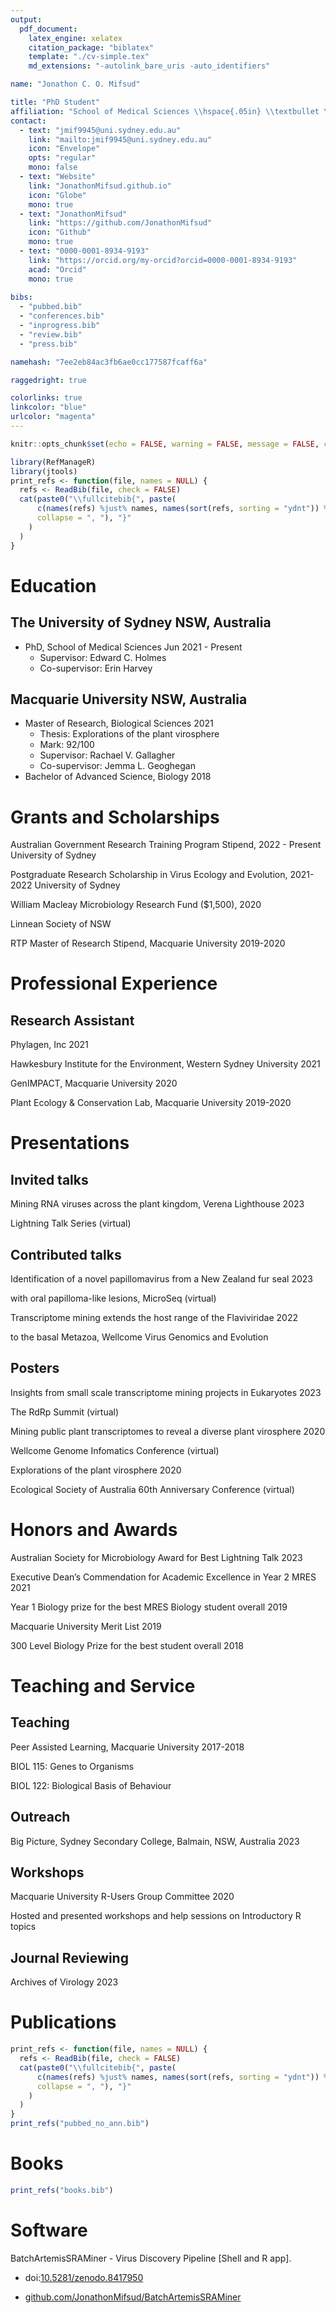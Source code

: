 ```yaml
---
output: 
  pdf_document:
    latex_engine: xelatex
    citation_package: "biblatex"
    template: "./cv-simple.tex"
    md_extensions: "-autolink_bare_uris -auto_identifiers"

name: "Jonathon C. O. Mifsud"

title: "PhD Student"
affiliation: "School of Medical Sciences \\hspace{.05in} \\textbullet \\hspace{.05in} University of Sydney"
contact:
  - text: "jmif9945@uni.sydney.edu.au"
    link: "mailto:jmif9945@uni.sydney.edu.au"
    icon: "Envelope"
    opts: "regular"
    mono: false
  - text: "Website"
    link: "JonathonMifsud.github.io"
    icon: "Globe"
    mono: true
  - text: "JonathonMifsud"
    link: "https://github.com/JonathonMifsud"
    icon: "Github"
    mono: true
  - text: "0000-0001-8934-9193"
    link: "https://orcid.org/my-orcid?orcid=0000-0001-8934-9193"
    acad: "Orcid"
    mono: true
    
bibs:
  - "pubbed.bib"
  - "conferences.bib"
  - "inprogress.bib"
  - "review.bib"
  - "press.bib"

namehash: "7ee2eb84ac3fb6ae0cc177587fcaff6a"

raggedright: true

colorlinks: true
linkcolor: "blue"
urlcolor: "magenta"
---
```


```r
knitr::opts_chunk$set(echo = FALSE, warning = FALSE, message = FALSE, comment = "")

library(RefManageR)
library(jtools)
print_refs <- function(file, names = NULL) {
  refs <- ReadBib(file, check = FALSE)
  cat(paste0("\\fullcitebib{", paste(
      c(names(refs) %just% names, names(sort(refs, sorting = "ydnt")) %not% names), 
      collapse = ", "), "}"
    )
  )
}
```

<!-- # Appointments
<!-- 
<!-- ## University of South Carolina \normalfont Columbia, South Carolina, USA
<!-- 
<!-- ### School of Journalism and Mass Communications 
<!-- 
<!-- \vspace{-.05in} 

* Assistant Professor \hfill 2020--
``` -->

# Education

## The University of Sydney \normalfont NSW, Australia

* PhD, School of Medical Sciences \hfill Jun 2021 - Present
  * Supervisor: Edward C. Holmes
  * Co-supervisor: Erin Harvey

## Macquarie University \normalfont NSW, Australia

* Master of Research, Biological Sciences \hfill 2021
  * Thesis: Explorations of the plant virosphere
  * Mark: 92/100
  * Supervisor: Rachael V. Gallagher
  * Co-supervisor: Jemma L. Geoghegan
 

* Bachelor of Advanced Science, Biology \hfill 2018
    

# Grants and Scholarships

\normalfont

Australian Government Research Training Program Stipend, \hfill 2022 - Present
University of Sydney

Postgraduate Research Scholarship in Virus Ecology and Evolution, \hfill 2021-2022
University of Sydney

William Macleay Microbiology Research Fund ($1,500), \hfill 2020

Linnean Society of NSW

RTP Master of Research Stipend, Macquarie University \hfill 2019-2020

# Professional Experience

## Research Assistant
  Phylagen, Inc \normalfont \hfill 2021
  
  Hawkesbury Institute for the Environment, Western Sydney University \normalfont \hfill 2021
  
  GenIMPACT, Macquarie University \normalfont \hfill 2020
  
  Plant Ecology & Conservation Lab, Macquarie University \normalfont \hfill 2019-2020
  
\normalfont

# Presentations 


## Invited talks

Mining RNA viruses across the plant kingdom, Verena Lighthouse  \hfill 2023 \thinspace
  
   Lightning Talk Series (virtual)

## Contributed talks

Identification of a novel papillomavirus from a New Zealand fur seal \hfill 2023 \thinspace

  with oral papilloma-like lesions, MicroSeq  (virtual) 

Transcriptome mining extends the host range of the Flaviviridae \hfill 2022 \thinspace

  to the basal Metazoa, Wellcome Virus Genomics and Evolution 


## Posters

Insights from small scale transcriptome mining projects in Eukaryotes \hfill 2023 \thinspace

  The RdRp Summit (virtual) 

Mining public plant transcriptomes to reveal a diverse plant virosphere \hfill 2020 \thinspace

  Wellcome Genome Infomatics Conference (virtual)

Explorations of the plant virosphere \hfill 2020 \thinspace

  Ecological Society of Australia 60th Anniversary Conference (virtual) 

<!-- # Research in Progress -->

<!-- ```{r results = 'asis'} -->
<!-- print_refs("inprogress.bib", c("long", "longa", "jeonga", "jeong")) -->
<!-- ``` -->


<!-- # Under Review -->

<!-- ```{r results = 'asis'} -->
<!-- print_refs("review.bib",  c("longa", "eveland", "long")) -->
<!-- ``` -->

# Honors and Awards 

Australian Society for Microbiology Award for Best Lightning Talk \hfill 2023 \thinspace 

Executive Dean's Commendation for Academic Excellence in Year 2 MRES \hfill 2021 \thinspace

Year 1 Biology prize for the best MRES Biology student overall \hfill 2019 \thinspace

Macquarie University Merit List \hfill 2019 \thinspace

300 Level Biology Prize for the best student overall \hfill 2018 \thinspace

\normalsize

# Teaching and Service

## Teaching 

Peer Assisted Learning, Macquarie University \hfill 2017-2018 \thinspace 

  \small 
  
  \vspace{-.07in}
  
  BIOL 115: Genes to Organisms
  
  \vspace{-.07in}
  BIOL 122: Biological Basis of Behaviour

\normalsize

## Outreach

\normalsize

Big Picture, Sydney Secondary College, Balmain, NSW, Australia \hfill 2023 \thinspace

## Workshops

Macquarie University R-Users Group Committee \hfill 2020 \thinspace
  \small 
  
  \vspace{-.07in}
  Hosted and presented workshops and help sessions on Introductory R topics

\normalsize

## Journal Reviewing


Archives of Virology  \hfill 2023 \thinspace 
  
<!-- \newpage -->
\normalsize

# Publications

```r
print_refs <- function(file, names = NULL) {
  refs <- ReadBib(file, check = FALSE)
  cat(paste0("\\fullcitebib{", paste(
      c(names(refs) %just% names, names(sort(refs, sorting = "ydnt")) %not% names), 
      collapse = ", "), "}"
    )
  )
}
print_refs("pubbed_no_ann.bib")
```

# Books
```r
print_refs("books.bib")
```

# Software

BatchArtemisSRAMiner - Virus Discovery Pipeline [Shell and R app]. 

\vspace{-.05in}

* doi:[10.5281/zenodo.8417950](https://doi.org/10.5281/zenodo.8417950)

\small 
\vspace{-.07in}

* \faGithub \hspace{.02in} [github.com/JonathonMifsud/BatchArtemisSRAMiner](https://github.com/JonathonMifsud/BatchArtemisSRAMiner) 


<!-- \pagebreak -->

<!-- # References -->

<!-- \begin{multicols}{2} -->

<!-- \textbf{William P. ``Chip'' Eveland, Jr.} \\ -->
<!-- \textit{Professor of Communication} \\ -->
<!-- \textit{Professor of Political Science (by courtesy)} \\ -->
<!-- School of Communication \\ -->
<!-- The Ohio State University \\  -->
<!-- 3139 Derby Hall \\ -->
<!-- 154 North Oval Mall \\ -->
<!-- Columbus, OH 43210 \\ -->
<!-- \href{mailto:eveland.6@osu.edu}{eveland.6@osu.edu} -->

<!-- \textbf{Gerald M. Kosicki} \\ -->
<!-- \textit{Associate Professor} \\ -->
<!-- \textit{Section Head, Journalism Programs} \\ -->
<!-- School of Communication \\ -->
<!-- The Ohio State University \\  -->
<!-- 3138 Derby Hall \\ -->
<!-- 154 North Oval Mall \\ -->
<!-- Columbus, OH 43210 \\ -->
<!-- \href{mailto:kosicki.1@osu.edu}{kosicki.1@osu.edu} -->

<!-- \columnbreak -->

<!-- \textbf{Michael D. Slater} \\ -->
<!-- \textit{Social and Behavioral Sciences \\ Distinguished Professor \\ -->
<!-- Director}, School of Communication \\ -->
<!-- The Ohio State University \\  -->
<!-- 3022 Derby Hall \\ -->
<!-- 154 North Oval Mall \\ -->
<!-- Columbus, OH 43210 \\ -->
<!-- \href{mailto:slater.59@osu.edu}{slater.59@osu.edu} -->
<!-- \end{multicols} -->
